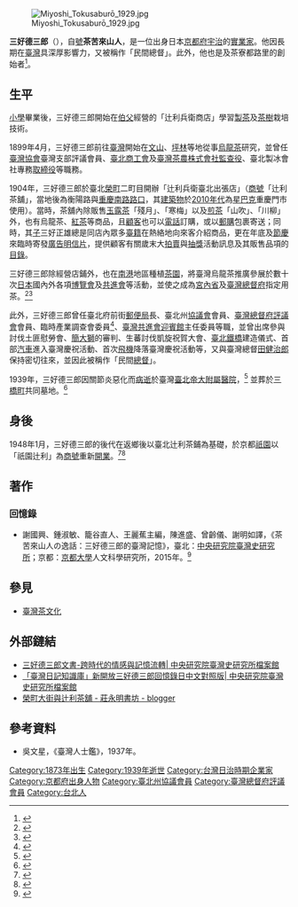 [[File:Miyoshi_Tokusaburō_1929.jpg|thumb]]

'''三好德三郎'''（{{Bd|1873年|5月2日|1939年|4月3日}}），自[[號|號]]'''茶苦來山人'''，是一位出身日本[[京都府|京都府]][[宇治|宇治]]的[[實業家|實業家]]。他因長期在[[日治臺灣|臺灣]]具深厚影響力，又被稱作「民間總督」。此外，他也是{{Link-ja|祇園辻利|祇園辻利}}及茶寮都路里的創始者<ref>{{Cite web|url=http://www.giontsujiri.co.jp/gion/about/history/|title=祇園辻利のこと|accessdate=2017-10-23|author=|date=|work=www.giontsujiri.co.jp|publisher=祇園辻利|language=ja|archive-date=2017-10-15|archive-url=https://web.archive.org/web/20171015110153/http://www.giontsujiri.co.jp/gion/about/history/|dead-url=no}}</ref>。

== 生平 ==
[[小學|小學]]畢業後，三好德三郎開始在[[伯父|伯父]]經營的「辻利兵衛商店」學習[[茶葉|製茶]]及[[茶樹|茶樹]]栽培技術。

1899年4月，三好德三郎前往[[臺灣|臺灣]]開始在[[文山區|文山]]、[[坪林區|坪林]]等地從事[[烏龍茶|烏龍茶]]研究，並曾任[[臺灣協會|臺灣協會]]臺灣支部評議會員、[[臺北商工會|臺北商工會]]及[[臺灣茶農株式會社|臺灣茶農株式會社]][[監查役|監查役]]、臺北製冰會社專務[[取締役|取締役]]等職務。

1904年，三好德三郎於臺北[[榮町_(臺北市)|榮町]]二町目開辦「辻利兵衛臺北出張店」（[[商號|商號]]「辻利茶舖」，當地後為衡陽路與[[重慶南路_(臺北市)|重慶南路]][[路口|路口]]，其[[建築物|建築物]]於[[2010年代臺灣|2010年代]]為[[星巴克|星巴克]]重慶門市使用）。當時，茶舖內除販售[[玉露茶|玉露茶]]「殘月」、「寒梅」以及[[煎茶_(日本茶)|煎茶]]「山吹」、「川柳」外，也有烏龍茶、[[紅茶|紅茶]]等商品，且[[顧客|顧客]]也可以[[電話|電話]]訂購，或以[[郵購|郵購]]包裹寄送；同時，其[[兒子|子]]三好正雄總是同店內眾多[[臺灣人|臺籍]]{{Link-en|店員|clerk}}在熱絡地向來客介紹商品，更在年底及[[節慶|節慶]]來臨時寄發[[廣告|廣告]][[明信片|明信片]]，提供顧客有關歲末大[[拍賣|拍賣]]與[[抽獎|抽獎]]活動訊息及其販售品項的[[目錄|目錄]]。

三好德三郎除經營店鋪外，也在[[南港區|南港]]地區種植[[茶園|茶園]]，將臺灣烏龍茶推廣參展於數十次[[日本|日本]]國內外各項[[博覽會|博覽會]]及[[勸業共進會|共進會]]等活動，並使之成為[[宮內省|宮內省]]及[[臺灣總督府|臺灣總督府]]指定用茶。<ref>{{Cite book|title=回到一九〇四—日本兵駐臺南日記|last=松添節也、鄭道聰、高國英|first=|publisher=社團法人台南市文化協會|year=|isbn=|location=|pages=}}</ref><ref>{{Cite web|url=http://m.sanmin.com.tw/product/index/006313796|title=駐臺南日本兵一九0四年日記|accessdate=2017-10-23|author=松添節也（翻譯編注）； 謝國興（主編策劃）|date=|work=m.sanmin.com.tw|publisher=三民網路書店|archive-date=2017-10-23|archive-url=https://web.archive.org/web/20171023174421/http://m.sanmin.com.tw/product/index/006313796|dead-url=no}}</ref>

此外，三好德三郎曾任臺北府前街[[郵便局|郵便局]]長、臺北州[[協議會_(台灣日治時期)|協議會]]會員、[[臺灣總督府評議會|臺灣總督府評議會]]會員、臨時產業調查會委員<ref>{{Cite web|url=http://who.ith.sinica.edu.tw/s2s.action?viewer.q_fieldStr=dcYear;orgName&viewer.q_opStr=AND&viewer.q_valueStr=1930;%E8%87%BA%E7%81%A3%E7%B8%BD%E7%9D%A3%E5%BA%9C;%E5%90%84%E7%A8%AE%E5%A7%94%E5%93%A1%E6%9C%83%E3%80%80;%E8%87%A8%E6%99%82%E7%94%A2%E6%A5%AD%E8%AA%BF%E6%9F%A5%E6%9C%83&pager.objectsPerPage=25&viewer.q_dtdId=000088&pager.whichPage=2|title=臺灣總督府職員錄系統|accessdate=2017-10-23|work=who.ith.sinica.edu.tw|archive-date=2019-02-18|archive-url=https://web.archive.org/web/20190218203706/http://who.ith.sinica.edu.tw/s2s.action?viewer.q_fieldStr=dcYear;orgName&viewer.q_opStr=AND&viewer.q_valueStr=1930;%E8%87%BA%E7%81%A3%E7%B8%BD%E7%9D%A3%E5%BA%9C;%E5%90%84%E7%A8%AE%E5%A7%94%E5%93%A1%E6%9C%83%E3%80%80;%E8%87%A8%E6%99%82%E7%94%A2%E6%A5%AD%E8%AA%BF%E6%9F%A5%E6%9C%83&pager.objectsPerPage=25&viewer.q_dtdId=000088&pager.whichPage=2|dead-url=no}}</ref>、[[臺灣勸業共進會|臺灣共進會迎賓館]]主任委員等職，並曾出席參與討伐土匪慰勞會、[[簡大獅|簡大獅]]的審判、生蕃討伐凱旋祝賀大會、[[臺北大橋|臺北鐵橋]]建造儀式、首部[[汽車|汽車]]進入臺灣慶祝活動、首次[[飛機|飛機]]降落臺灣慶祝活動等，又與臺灣總督[[田健治郎|田健治郎]]保持密切往來，並因此被稱作「民間[[臺灣總督|總督]]」。

1939年，三好德三郎因關節炎惡化而[[病逝|病逝]]於臺灣[[臺北市_(州轄市)|臺北]][[臺大醫院|帝大附屬醫院]]，<ref>{{Cite web|url=http://www.books.com.tw/products/0010264741|title=臺灣歷史辭典|accessdate=2017-10-23|work=博客來|archive-date=2017-10-23|archive-url=https://web.archive.org/web/20171023115927/http://www.books.com.tw/products/0010264741|dead-url=no}}</ref> 並葬於[[三橋町|三橋町]]共同墓地。<ref>{{Cite news|url=|title=故三好翁い墓所に詣つ　人間寺內い溫い半面に遺族は感激|author=|date=1939-07-27|work=臺灣日日新報|publisher=|accessdate=|language=|format=}}</ref>

== 身後 ==
1948年1月，三好德三郎的後代在返鄉後以臺北辻利茶鋪為基礎，於京都[[祇園|祇園]]以「祇園辻利」為[[商號|商號]]重新[[開業|開業]]。<ref>{{Cite web|url=http://travelingintime.ith.sinica.edu.tw/journey_2_2.php|title=時空旅行特展|accessdate=2017-10-23|work=travelingintime.ith.sinica.edu.tw|archive-date=2015-06-22|archive-url=https://web.archive.org/web/20150622020541/http://travelingintime.ith.sinica.edu.tw/journey_2_2.php|dead-url=yes}}</ref><ref>{{Cite web|url=http://archives.ith.sinica.edu.tw/collections_list_02.php?no=22|title=三好德三郎文書-跨時代的情感與記憶流轉|accessdate=2017-10-23|author=|date=|work=臺灣歷史檔案資源網|publisher=中央研究院臺灣史研究所檔案館|language=zh-TW|archive-date=2017-10-23|archive-url=https://web.archive.org/web/20171023062338/http://archives.ith.sinica.edu.tw/collections_list_02.php?no=22|dead-url=no}}</ref>

== 著作 ==

=== 回憶錄 ===
* 謝國興、鍾淑敏、籠谷直人、王麗蕉主編，陳進盛、曾齡儀、謝明如譯，《茶苦來山人の逸話：三好德三郎的臺灣記憶》，臺北：[[中央研究院臺灣史研究所|中央研究院臺灣史研究所]]；京都：[[京都大學|京都大學]]人文科學研究所，2015年。<ref>{{Cite web|url=http://archives.ith.sinica.edu.tw/news_con.php?no=197|title=「臺灣日記知識庫」新開放三好德三郎回憶錄日中文對照版|accessdate=2017-10-23|author=|date=|work=臺灣歷史檔案資源網|publisher=中央研究院臺灣史研究所檔案館|language=zh-TW|archive-date=2017-10-23|archive-url=https://web.archive.org/web/20171023120227/http://archives.ith.sinica.edu.tw/news_con.php?no=197|dead-url=no}}</ref>

== 參見 ==
* [[臺灣茶文化|臺灣茶文化]]

== 外部鏈結 ==
* [http://archives.ith.sinica.edu.tw/collections_list_02.php?no=22 三好德三郎文書-跨時代的情感與記憶流轉| 中央研究院臺灣史研究所檔案館]{{Wayback|url=http://archives.ith.sinica.edu.tw/collections_list_02.php?no=22 |date=20171023065131 }}
* [http://archives.ith.sinica.edu.tw/news_con.php?no=197 「臺灣日記知識庫」新開放三好德三郎回憶錄日中文對照版| 中央研究院臺灣史研究所檔案館]{{Wayback|url=http://archives.ith.sinica.edu.tw/news_con.php?no=197 |date=20171023120227 }}
* [http://jaungyoungming-club.blogspot.tw/2010/11/blog-post_18.html 榮町大街與辻利茶舖 - 莊永明書坊 - blogger]{{Wayback|url=http://jaungyoungming-club.blogspot.tw/2010/11/blog-post_18.html |date=20171023071536 }}

== 參考資料 ==
{{Reflist}}
*吳文星，《臺灣人士鑑》，1937年。

 {{Authority control}}
[[Category:1873年出生|Category:1873年出生]]
[[Category:1939年逝世|Category:1939年逝世]]
[[Category:台灣日治時期企業家|Category:台灣日治時期企業家]]
[[Category:京都府出身人物|Category:京都府出身人物]]
[[Category:臺北州協議會員|Category:臺北州協議會員]]
[[Category:臺灣總督府評議會員|Category:臺灣總督府評議會員]]
[[Category:台北人|Category:台北人]]